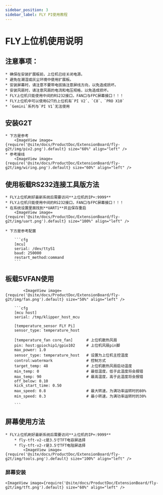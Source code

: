 ```yaml
---
sidebar_position: 3
sidebar_label: FLY PI使用教程
---
```




# FLY上位机使用说明

## 注意事项：

    * 确保在安装扩展板前，上位机已经关闭电源。
    * 避免在潮湿或灰尘环境中使用扩展板。
    * 安装屏幕时，请注意不要带电拔插注意屏线方向，以免造成损坏。
    * 安装风扇时，请注意风扇的电流和电压规格，以免造成损坏。
    * FLY上位机只能使用中间的RS232接口，FAN口与FPC屏幕接口！！！
    * FLY上位机中可以使用G2T的上位机有`PI V2`、`C8`、`PRO X10`
    * `Gemini`系列与`PI V1`无法使用

## 安装G2T

    * 下方是参考
        <ImageView image={require('@site/docs/ProductDoc/ExtensionBoard/fly-g2t/img/piv2.png').default} size="60%" align="left" />
    * 参考接线
        <ImageView image={require('@site/docs/ProductDoc/ExtensionBoard/fly-g2t/img/wiring.png').default} size="60%" align="left" />


## 使用板载RS232连接工具版方法

    * FLY上位机刷好最新系统后需要访问**上位机的IP+:9999**
    * FLY上位机只能使用中间的RS232接口，FAN口与FPC屏幕接口！！！
    * 在系统设置里面找到**UART1**并且保存重启
        <ImageView image={require('@site/docs/ProductDoc/ExtensionBoard/fly-g2t/img/uart.png').default} size="100%" align="left" />

    * 下方是参考配置

        ```cfg
        [mcu] 
        serial: /dev/ttyS1
        baud: 250000
        restart_method:command
        ```

## 板载5VFAN使用

            <ImageView image={require('@site/docs/ProductDoc/ExtensionBoard/fly-g2t/img/fan.png').default} size="50%" align="left" />

        ```cfg
        [mcu host]         
        serial: /tmp/klipper_host_mcu 

        [temperature_sensor FLY Pi]
        sensor_type: temperature_host

        [temperature_fan core_fan]      # 上位机散热风扇
        pin: host:gpiochip1/gpio102     # 上位机风扇pin脚
        max_power: 1.0
        sensor_type: temperature_host   # 设置为上位机主控温度
        control:watermark               # 控制方式
        target_temp: 48                 # 上位机散热风扇启动温度
        min_temp: 0                     # 最低温度，低于此温度将会报错
        max_temp: 90                    # 最高温度，高于此温度将会报错
        off_below: 0.10
        kick_start_time: 0.50
        max_speed: 0.8                  # 最大转速，为满功率运转时的80%
        min_speed: 0.3                  # 最小转速，为满功率运转时的30%

        ```

## 屏幕使用方法

    * FLY上位机刷好最新系统后需要访问**上位机的IP+:9999**
        * fly-tft-v2-c是3.5寸TFT电容屏选择
        * fly-tft-v2-r是3.5寸TFT电阻屏选择
            <ImageView image={require('@site/docs/ProductDoc/ExtensionBoard/fly-g2t/img/tools.png').default} size="100%" align="left" />

### 屏幕安装

    <ImageView image={require('@site/docs/ProductDoc/ExtensionBoard/fly-g2t/img/tft.png').default} size="60%" align="left" />
